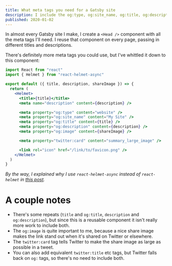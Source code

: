 ```yaml
---
title: What meta tags you need for a Gatsby site
description: I include the og:type, og:site_name, og:title, og:description, and og:image meta tags in my Gatsby sites using a reusable `Head` component. You could also add equivalent twitter:* tags, but Twitter falls back on og:* tags, so there's no need to include both. 
published: 2020-01-02
---
```


In almost every Gatsby site I make, I create a `<Head />` component with all the meta tags I'll need. I reuse that component on every page, passing in different titles and descriptions. 

There's definitely more meta tags you could use, but I've whittled it down to this component: 

```jsx
import React from "react"
import { Helmet } from "react-helmet-async"

export default ({ title, description, shareImage }) => {
  return (
    <Helmet>
      <title>{title}</title>
      <meta name="description" content={description} />

      <meta property="og:type" content="website" />
      <meta property="og:site_name" content="My Site" />
      <meta property="og:title" content={title} />
      <meta property="og:description" content={description} />
      <meta property="og:image" content={shareImage} />

      <meta property="twitter:card" content="summary_large_image" />

      <link rel="icon" href="/link/to/favicon.png" />
    </Helmet>
  )
}
```

*By the way, I explained why I use `react-helmet-async` instead of `react-helmet` in [this post](https://benborgers.com/blog/react-helmet-async).*


# A couple notes

* There's some repeats (`title` and `og:title`, `description` and `og:description`), but since this is a reusable component it isn't really more work to include both. 
* The `og:image` is quite important to me, because a nice share image makes the link stand out when it's shared on Twitter or elsewhere. 
* The `twitter:card` tag tells Twitter to make the share image as large as possible in a tweet. 
* You can also add equivalent `twitter:title` etc tags, but Twitter falls back on `og:` tags, so there's no need to include both. 